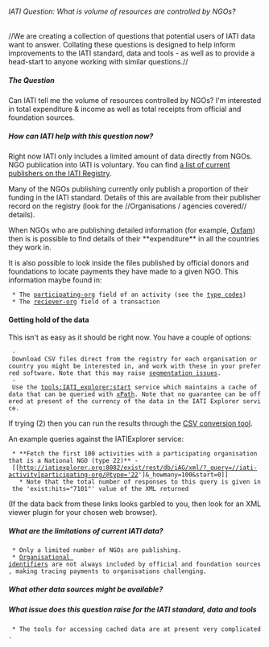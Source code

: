 ====== IATI Question: What is volume of resources are controlled by NGOs? ======

//We are creating a collection of questions that potential users of IATI data want to answer. Collating these questions is designed to help inform improvements to the IATI standard, data and tools - as well as to provide a head-start to anyone working with similar questions.//

===== The Question =====

Can IATI tell me the volume of resources controlled by NGOs? I'm interested in total expenditure & income as well as total receipts from official and foundation sources.

===== How can IATI help with this question now? =====

Right now IATI only includes a limited amount of data directly from NGOs. NGO publication into IATI is voluntary. You can find [[http://iatiregistry.org/publisher|a list of current publishers on the IATI Registry]].

Many of the NGOs publishing currently only publish a proportion of their funding in the IATI standard. Details of this are available from their publisher record on the registry (look for the //Organisations / agencies covered// details).

When NGOs who are publishing detailed information (for example, [[http://iatiregistry.org/publisher/oxfamgb|Oxfam]]) then is is possible to find details of their **expenditure** in all the countries they work in. 

It is also possible to look inside the files published by official donors and foundations to locate payments they have made to a given NGO. This information maybe found in:

  * The [[http://iatistandard.org/activities-standard/basic-activity-information/participating-organisation|participating-org]] field of an activity (see the [[http://iatistandard.org/codelists/organisation_type|type codes]])
  * The [[http://iatistandard.org/activities-standard/financial-transaction/transaction-receiver|reciever-org]] field of a transaction

==== Getting hold of the data ====
This isn't as easy as it should be right now. You have a couple of options:

  - Download CSV files direct from the registry for each organisation or country you might be interested in, and work with these in your preferred software. Note that this may raise [[http://support.iatistandard.org/entries/21404411-segmentation-issues|segmentation issues]].
  - Use the [[tools:IATI_explorer:start]] service which maintains a cache of data that can be queried with [[http://www.w3schools.com/xpath/default.asp|xPath]]. Note that no guarantee can be offered at present of the currency of the data in the IATI Explorer service. 

If trying (2) then you can run the results through the [[http://tools.aidinfolabs.org/csv/direct_from_registry/|CSV conversion tool]].

An example queries against the IATIExplorer service:

  * **Fetch the first 100 activities with a participating organisation that is a National NGO (type 22)** - [[http://iatiexplorer.org:8082/exist/rest/db/iAG/xml/?_query=//iati-activity[participating-org/@type='22']&_howmany=100&start=0]]
    * Note that the total number of responses to this query is given in the 'exist:hits="7101"' value of the XML returned

(If the data back from these links looks garbled to you, then look for an XML viewer plugin for your chosen web browser). 
===== What are the limitations of current IATI data? =====

  * Only a limited number of NGOs are publishing.
  * [[http://iatistandard.org/guides/organisation-data/organisation-identifiers|Organisational identifiers]] are not always included by official and foundation sources, making tracing payments to organisations challenging. 

===== What other data sources might be available? =====

===== What issue does this question raise for the IATI standard, data and tools =====

  * The tools for accessing cached data are at present very complicated. 